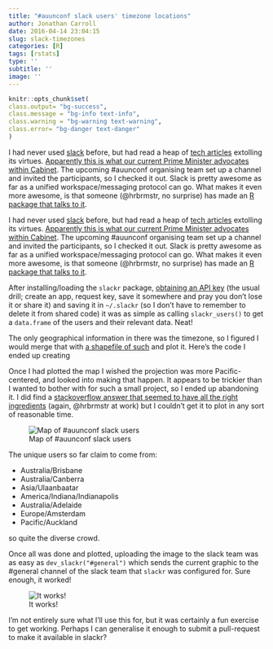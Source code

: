 ```yaml
---
title: "#auunconf slack users' timezone locations"
author: Jonathan Carroll
date: 2016-04-14 23:04:15
slug: slack-timezones
categories: [R]
tags: [rstats]
type: ''
subtitle: ''
image: ''
---
```


```r
knitr::opts_chunk$set(
class.output= "bg-success",
class.message = "bg-info text-info",
class.warning = "bg-warning text-warning",
class.error= "bg-danger text-danger"
)
```

I had never used [slack](https://slack.com/) before, but had read a heap of [tech articles](http://www.gizmodo.com.au/2016/04/10-tips-to-make-you-a-slack-wizard/) extolling its virtues. [Apparently this is what our current Prime Minister advocates within Cabinet](http://www.gizmodo.com.au/2015/10/malcolm-turnbull-wants-cabinet-ministers-to-use-slack/). The upcoming #auunconf organising team set up a channel and invited the participants, so I checked it out. Slack is pretty awesome as far as a unified workspace/messaging protocol can go. What makes it even more awesome, is that someone (@hrbrmstr, no surprise) has made an [R package that talks to it](https://github.com/hrbrmstr/slackr).

<!--more-->

I had never used [slack](https://slack.com/) before, but had read a heap of [tech articles](http://www.gizmodo.com.au/2016/04/10-tips-to-make-you-a-slack-wizard/) extolling its virtues. [Apparently this is what our current Prime Minister advocates within Cabinet](http://www.gizmodo.com.au/2015/10/malcolm-turnbull-wants-cabinet-ministers-to-use-slack/). The upcoming #auunconf organising team set up a channel and invited the participants, so I checked it out. Slack is pretty awesome as far as a unified workspace/messaging protocol can go. What makes it even more awesome, is that someone (@hrbrmstr, no surprise) has made an [R package that talks to it](https://github.com/hrbrmstr/slackr).

After installing/loading the `slackr` package, [obtaining an API key](https://api.slack.com/) (the usual drill; create an app, request key, save it somewhere and pray you don't lose it or share it) and saving it in `~/.slackr` (so I don't have to remember to delete it from shared code) it was as simple as calling `slackr_users()` to get a `data.frame` of the users and their relevant data. Neat!

The only geographical information in there was the timezone, so I figured I would merge that with [a shapefile of such](http://efele.net/maps/tz/world/) and plot it. Here's the code I ended up creating

<script src="https://gist.github.com/jonocarroll/1ce3ba63171eca2de22731c2503a1f48.js"></script>

Once I had plotted the map I wished the projection was more Pacific-centered, and looked into making that happen. It appears to be trickier than I wanted to bother with for such a small project, so I ended up abandoning it. I did find a [stackoverflow answer that seemed to have all the right ingredients](http://stackoverflow.com/questions/32591368/pacific-centric-robinson-projection-with-ggplot-in-r) (again, @hrbrmstr at work) but I couldn't get it to plot in any sort of reasonable time. 

![Map of #auunconf slack users](/post/2016-04-14-slack-timezones_files/auunconf_slackr_users_map.png)

The unique users so far claim to come from:

<ul>
<li>Australia/Brisbane</li>
<li>Australia/Canberra</li>
<li>Asia/Ulaanbaatar</li>
<li>America/Indiana/Indianapolis</li>
<li>Australia/Adelaide</li>
<li>Europe/Amsterdam</li>
<li>Pacific/Auckland</li>
</ul>

so quite the diverse crowd.

Once all was done and plotted, uploading the image to the slack team was as easy as `dev_slackr("#general")` which sends the current graphic to the #general channel of the slack team that `slackr` was configured for. Sure enough, it worked! 

![It works!](/post/2016-04-14-slack-timezones_files/Screenshot-from-2016-04-14-224623.png)

I'm not entirely sure what I'll use this for, but it was certainly a fun exercise to get working. Perhaps I can generalise it enough to submit a pull-request to make it available in slackr?
